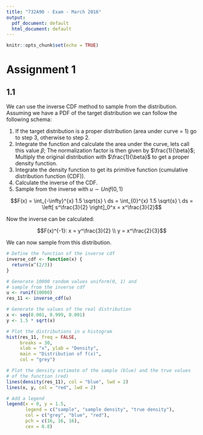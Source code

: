 ```yaml
---
title: "732A90 - Exam - March 2016"
output:
  pdf_document: default
  html_document: default
---
```


```r
knitr::opts_chunk$set(echo = TRUE)
```

# Assignment 1

## 1.1

We can use the inverse CDF method to sample from the distribution. Assuming we have a PDF of the target distribution we can follow the following schema:

1. If the target distribution is a proper distribution (area under curve = 1) go to step 3, otherwise to step 2.
2. Integrate the function and calculate the area under the curve, lets call this value $\beta$; The normalization factor is then given by $\frac{1}{\beta}$; Multiply the original distribution with $\frac{1}{\beta}$ to get a proper density function.
3. Integrate the density function to get its primitive function (cumulative distribution function (CDF)).
4. Calculate the inverse of the CDF.
5. Sample from the inverse with $u \sim Unif(0, 1)$


$$F(x) = \int_{-\infty}^{x} 1.5 \sqrt{s} \ ds = \int_{0}^{x} 1.5 \sqrt{s} \ ds = \left[ s^\frac{3}{2} \right]_0^x = x^\frac{3}{2}$$

Now the inverse can be calculated:

$$F(x)^{-1}: x = y^\frac{3}{2} \\ y = x^\frac{2}{3}$$

We can now sample from this distribution.

```r
# Define the function of the inverse cdf
inverse_cdf <- function(x) {
  return(x^(2/3))
}

# Generate 10000 random values uniform(0, 1) and
# sample from the inverse cdf
u <- runif(10000)
res_11 <- inverse_cdf(u)

# Generate the values of the real distribution
x <- seq(0.001, 0.999, 0.001)
y <- 1.5 * sqrt(x)

# Plot the distributions in a histogram
hist(res_11, freq = FALSE,
     breaks = 30,
     xlab = "x", ylab = "Density",
     main = "Distribution of f(x)",
     col = "grey")

# Plot the density estimate of the sample (blue) and the true values
# of the function (red)
lines(density(res_11), col = "blue", lwd = 2)
lines(x, y, col = "red", lwd = 2)

# Add a legend
legend(x = 0, y = 1.5,
       legend = c("sample", "sample density", "true density"),
       col = c("grey", "blue", "red"),
       pch = c(16, 16, 16),
       cex = 0.8)
```

